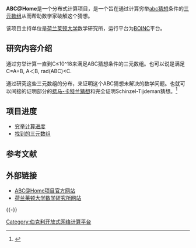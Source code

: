 '''ABC@Home'''是一个分布式计算项目，是一个旨在通过计算穷举[[abc猜想|abc猜想]]条件的[[三元数组|三元数组]]从而帮助数学家破解这个猜想。

该项目主持单位是[[荷兰|荷兰]][[莱顿大学|莱顿大学]]数学研究所，运行平台为[[BOINC|BOINC]]平台。

== 研究内容介绍 ==
通过穷举计算一直到C≤10^18来满足ABC猜想条件的三元数组。也可以说是满足 C=A+B, A＜B, rad(ABC)<C.

通过研究这些三元数组的分布，来证明这个ABC猜想未解决的数学问题。也就可以间接的证明部分的[[费马-卡特兰猜想|费马-卡特兰猜想]]和完全证明Schinzel-Tijdeman猜想。<ref>{{Cite web |url=http://www.math.unicaen.fr/~nitaj/abc.html |title=THE ABC CONJECTURE HOME PAGE |accessdate=2011-10-02 |archive-date=2000-08-19 |archive-url=https://web.archive.org/web/20000819203144/http://www.math.unicaen.fr/~nitaj/abc.html |dead-url=yes }}</ref>

== 项目进度 ==
* [https://web.archive.org/web/20160219024144/http://www.rekenmeemetabc.nl/ 穷举计算进度]
* [https://web.archive.org/web/20111017132911/http://abcathome.com/stuff/img/ 找到的三元数组]

== 参考文献 ==
{{Reflist}}

== 外部链接 ==
* [http://abcathome.com/ ABC@Home项目官方网站]{{Wayback|url=http://abcathome.com/ |date=20110211222624 }}
* [https://web.archive.org/web/20110902050035/http://www.math.leidenuniv.nl/nl/home/ 荷兰莱顿大学数学研究所网站]

{{-}}
{{BOINC topics}}

[[Category:伯克利开放式网络计算平台|Category:伯克利开放式网络计算平台]]
